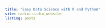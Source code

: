 ---
title: "Easy Data Science with R and Python"
site: radix::radix_website
listing: posts
---
